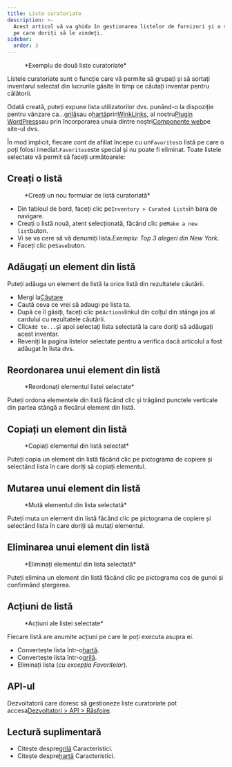 ```yaml
---
title: Liste curatoriate
description: >-
  Acest articol vă va ghida în gestionarea listelor de furnizori și a stocurilor
  pe care doriți să le vindeți.
sidebar:
  order: 3
---
```


<figure>
  <CloudinaryImage width="700" height="225" resize="scale" quality="best" alt="Liste selectate" src="academy/curated-lists" errorImage="noimage_opaque_nyrtl0.png" />

  <figcaption>*Exemplu de două liste curatoriate*</figcaption>
</figure>


Listele curatoriate sunt o funcție care vă permite să grupați și să sortați inventarul selectat din lucrurile găsite în timp ce căutați inventar pentru călătorii.

Odată creată, puteți expune lista utilizatorilor dvs. punând-o la dispoziție pentru vânzare ca...[grilă](/studio/grids)sau o[hartă](/studio/maps)prin[WinkLinks](/link-manager/wink-links), al nostru[Plugin WordPress](/developers/wordpress/)sau prin încorporarea unuia dintre noștri[Componente web](/developers/web-components)pe site-ul dvs.

În mod implicit, fiecare cont de afiliat începe cu un`Favorites`o listă pe care o poți folosi imediat.`Favorites`este special și nu poate fi eliminat.
Toate listele selectate vă permit să faceți următoarele:

## Creați o listă

<figure>
  <CloudinaryImage width="350" height="219" resize="scale" quality="best" alt="Creați o listă curatoriată" src="academy/create-curated-list" errorImage="noimage_opaque_nyrtl0.png" />

  <figcaption>*Creați un nou formular de listă curatoriată*</figcaption>
</figure>


* Din tabloul de bord, faceți clic pe`Inventory > Curated Lists`în bara de navigare.
* Creați o listă nouă, atent selecționată, făcând clic pe`Make a new list`buton.
* Vi se va cere să vă denumiți lista.*Exemplu: Top 3 alegeri din New York*.
* Faceți clic pe`Save`buton.

## Adăugați un element din listă

Puteți adăuga un element de listă la orice listă din rezultatele căutării.

* Mergi la[Căutare](/studio/search)
* Caută ceva ce vrei să adaugi pe lista ta.
* După ce îl găsiți, faceți clic pe`Actions`linkul din colțul din stânga jos al cardului cu rezultatele căutării.
* Clic`Add to...`și apoi selectați lista selectată la care doriți să adăugați acest inventar.
* Reveniți la pagina listelor selectate pentru a verifica dacă articolul a fost adăugat în lista dvs.

## Reordonarea unui element din listă

<figure>
  <CloudinaryImage width="350" height="183" resize="scale" quality="best" alt="Reordonați elementul listei selectate" src="academy/reorder-curated-list" errorImage="noimage_opaque_nyrtl0.png" />

  <figcaption>*Reordonați elementul listei selectate*</figcaption>
</figure>


Puteți ordona elementele din listă făcând clic și trăgând punctele verticale din partea stângă a fiecărui element din listă.

## Copiați un element din listă

<figure>
  <CloudinaryImage width="450" height="178" resize="scale" quality="best" alt="Copiați în elementul listei selectate" src="academy/copy-to-curated-list" errorImage="noimage_opaque_nyrtl0.png" />

  <figcaption>*Copiați elementul din listă selectat*</figcaption>
</figure>


Puteți copia un element din listă făcând clic pe pictograma de copiere și selectând lista în care doriți să copiați elementul.

## Mutarea unui element din listă

<figure>
  <CloudinaryImage width="450" height="173" resize="scale" quality="best" alt="Mută ​​elementul din lista selectată" src="academy/move-to-curated-list" errorImage="noimage_opaque_nyrtl0.png" />

  <figcaption>*Mută ​​elementul din lista selectată*</figcaption>
</figure>


Puteți muta un element din listă făcând clic pe pictograma de copiere și selectând lista în care doriți să mutați elementul.

## Eliminarea unui element din listă

<figure>
  <CloudinaryImage width="350" height="216" resize="scale" quality="best" alt="Eliminați elementul din lista selectată" src="academy/remove-curated-list-item" errorImage="noimage_opaque_nyrtl0.png" />

  <figcaption>*Eliminați elementul din lista selectată*</figcaption>
</figure>


Puteți elimina un element din listă făcând clic pe pictograma coș de gunoi și confirmând ștergerea.

## Acțiuni de listă

<figure>
  <CloudinaryImage width="350" height="183" resize="scale" quality="best" alt="Acțiuni ale listei selectate" src="academy/curated-list-actions" errorImage="noimage_opaque_nyrtl0.png" />

  <figcaption>*Acțiuni ale listei selectate*</figcaption>
</figure>


Fiecare listă are anumite acțiuni pe care le poți executa asupra ei.

* Convertește lista într-o[hartă](/studio/maps).
* Convertește lista într-o[grilă](/studio/grids).
* Eliminați lista (*cu excepția Favoritelor*).

## API-ul

Dezvoltatorii care doresc să gestioneze liste curatoriate pot accesa[Dezvoltatori > API > Răsfoire](/developers/apis/#browse-api).

## Lectură suplimentară

* Citește despre[grilă](/studio/grids) Caracteristici.
* Citește despre[hartă](/studio/maps) Caracteristici.

